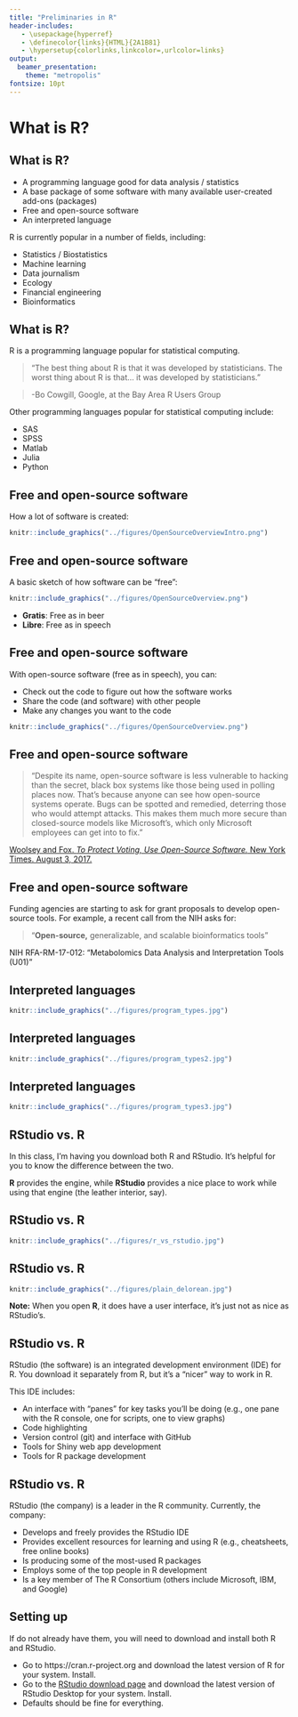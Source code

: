 ```yaml
---
title: "Preliminaries in R"
header-includes:
   - \usepackage{hyperref}
   - \definecolor{links}{HTML}{2A1B81}
   - \hypersetup{colorlinks,linkcolor=,urlcolor=links}
output: 
  beamer_presentation:
    theme: "metropolis"
fontsize: 10pt
---
```


# What is R?

## What is R?

- A programming language good for data analysis / statistics
- A base package of some software with many available user-created add-ons (packages)
- Free and open-source software
- An interpreted language

\bigskip

R is currently popular in a number of fields, including:

- Statistics / Biostatistics
- Machine learning
- Data journalism 
- Ecology 
- Financial engineering
- Bioinformatics

## What is R?

R is a programming language popular for statistical computing. \medskip

> "The best thing about R is that it was developed by statisticians. The worst thing about R is that... it was developed by statisticians."

> -Bo Cowgill, Google, at the Bay Area R Users Group

Other programming languages popular for statistical computing include: 

- SAS
- SPSS
- Matlab
- Julia
- Python

<!-- ## Free and open-source software -->

<!-- ```{r echo = FALSE, out.width = "150pt", fig.align='center'} -->
<!-- knitr::include_graphics("../figures/stallman") -->
<!-- ``` -->

<!-- \footnotesize Source: Ruben Rodriguez.  -->
<!-- licensed under the [Creative Commons Attribution 4.0 International license](https://creativecommons.org/licenses/by/4.0/deed.en). -->

<!-- [Stallman story] -->

## Free and open-source software

How a lot of software is created:

```r
knitr::include_graphics("../figures/OpenSourceOverviewIntro.png")
```

## Free and open-source software

A basic sketch of how software can be "free":

```r
knitr::include_graphics("../figures/OpenSourceOverview.png")
```

- **Gratis**: Free as in beer
- **Libre**: Free as in speech

## Free and open-source software

With open-source software (free as in speech), you can:

- Check out the code to figure out how the software works
- Share the code (and software) with other people
- Make any changes you want to the code

```r
knitr::include_graphics("../figures/OpenSourceOverview.png")
```

<!-- ## Open-source software -->

<!-- > "Open-source software is simply software for which the original source code is made freely available and may be redistributed and modified. ... Open-source systems are tried and tested. A majority of supercomputers use them. The Defense Department, NASA and the United States Air Force all use open-source systems, because they know this provides far more security. Every step in our voting process should use software that follows these examples." -->

<!-- [Woolsey and Fox. *To Protect Voting, Use Open-Source Software.* New York Times. August 3, 2017.](https://www.nytimes.com/2017/08/03/opinion/open-source-software-hacker-voting.html?mcubz=3) -->

## Free and open-source software

> "Despite its name, open-source software is less vulnerable to hacking than the secret, black box systems like those being used in polling places now. That’s because anyone can see how open-source systems operate. Bugs can be spotted and remedied, deterring those who would attempt attacks. This makes them much more secure than closed-source models like Microsoft’s, which only Microsoft employees can get into to fix."

[Woolsey and Fox. *To Protect Voting, Use Open-Source Software.* New York Times. August 3, 2017.](https://www.nytimes.com/2017/08/03/opinion/open-source-software-hacker-voting.html?mcubz=3)

<!-- ## Open-source software -->

<!-- > "One reason for the software companies’ resistance is the belief that it’s impossible to make a profit from open-source software. This is a myth. Businesses that use open-source software still need all of the other things that software companies provide. Many major companies use open-source software in their products." -->

<!-- [Woolsey and Fox. *To Protect Voting, Use Open-Source Software.* New York Times. August 3, 2017.](https://www.nytimes.com/2017/08/03/opinion/open-source-software-hacker-voting.html?mcubz=3) -->

## Free and open-source software

Funding agencies are starting to ask for grant proposals to develop open-source tools. For example, a recent call from the NIH asks for: \medskip

> "**Open-source,** generalizable, and scalable bioinformatics tools"

NIH RFA-RM-17-012: "Metabolomics Data Analysis and Interpretation Tools (U01)"

## Interpreted languages

```r
knitr::include_graphics("../figures/program_types.jpg")
```

## Interpreted languages

```r
knitr::include_graphics("../figures/program_types2.jpg")
```

## Interpreted languages

```r
knitr::include_graphics("../figures/program_types3.jpg")
```

## RStudio vs. R

In this class, I'm having you download both R and RStudio. It's helpful for you 
to know the difference between the two. 

**R** provides the engine, while **RStudio** provides a nice place to work 
while using that engine (the leather interior, say). 

## RStudio vs. R

```r
knitr::include_graphics("../figures/r_vs_rstudio.jpg")
```

## RStudio vs. R

```r
knitr::include_graphics("../figures/plain_delorean.jpg")
```

**Note:** When you open **R**, it does have a user interface, it's just not 
as nice as RStudio's.

## RStudio vs. R

RStudio (the software) is an integrated development environment (IDE) for R. You
download it separately from R, but it's a "nicer" way to work in R.

\bigskip

This IDE includes: 

- An interface with "panes" for key tasks you'll be doing (e.g., one pane with
the R console, one for scripts, one to view graphs)
- Code highlighting
- Version control (git) and interface with GitHub
- Tools for Shiny web app development
- Tools for R package development

## RStudio vs. R

RStudio (the company) is a leader in the R community. Currently, the company:

- Develops and freely provides the RStudio IDE
- Provides excellent resources for learning and using R (e.g., cheatsheets, free
online books)
- Is producing some of the most-used R packages 
- Employs some of the top people in R development
- Is a key member of The R Consortium (others include Microsoft, IBM, and Google)

## Setting up

If do not already have them, you will need to download and install both R and RStudio. 

- Go to https://cran.r-project.org and download the latest version of R for your system. Install.
- Go to the [RStudio download page](https://www.rstudio.com/products/rstudio/download/) and download the latest version of RStudio Desktop for your system. Install. 
- Defaults should be fine for everything.

